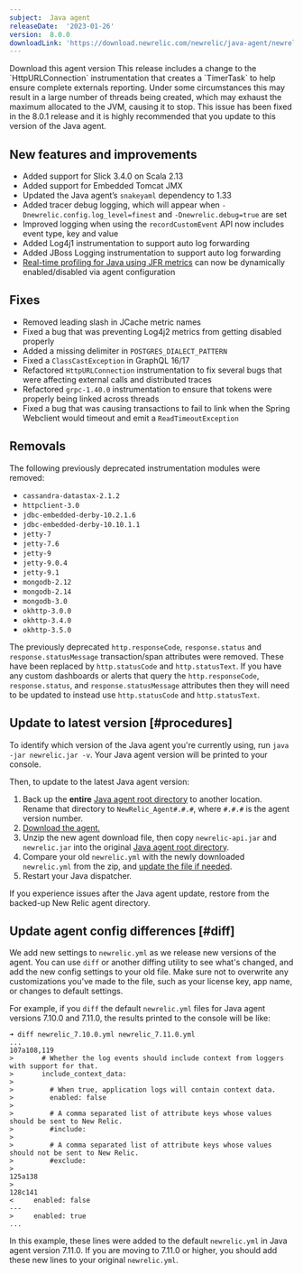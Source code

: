 ```yaml
---
subject:  Java agent
releaseDate:  '2023-01-26'
version:  8.0.0
downloadLink: 'https://download.newrelic.com/newrelic/java-agent/newrelic-agent/8.0.0/'
---
```

<ButtonGroup>
  <ButtonLink
    role="button"
    to="https://download.newrelic.com/newrelic/java-agent/newrelic-agent/8.0.0/"
    variant="primary"
  >
    Download this agent version
  </ButtonLink>
</ButtonGroup>

<Callout variant="important">
This release includes a change to the `HttpURLConnection` instrumentation that creates a `TimerTask` to help ensure complete externals reporting. Under some circumstances this may result in a large number of threads being created, which may exhaust the maximum allocated to the JVM, causing it to stop. This issue has been fixed in the 8.0.1 release and it is highly recommended that you update to this version of the Java agent.
</Callout>

## New features and improvements

- Added support for Slick 3.4.0 on Scala 2.13
- Added support for Embedded Tomcat JMX
- Updated the Java agent’s `snakeyaml` dependency to 1.33
- Added tracer debug logging, which will appear when `-Dnewrelic.config.log_level=finest` 
and `-Dnewrelic.debug=true` are set
- Improved logging when using the `recordCustomEvent` API now includes event type, key and value
- Added Log4j1 instrumentation to support auto log forwarding
- Added JBoss Logging instrumentation to support auto log forwarding
- [Real-time profiling for Java using JFR metrics](https://docs.newrelic.com/docs/apm/agents/java-agent/features/real-time-profiling-java-using-jfr-metrics/) can now be dynamically enabled/disabled via agent configuration

## Fixes

- Removed leading slash in JCache metric names
- Fixed a bug that was preventing Log4j2 metrics from getting disabled properly
- Added a missing delimiter in `POSTGRES_DIALECT_PATTERN`
- Fixed a `ClassCastException` in GraphQL 16/17
- Refactored `HttpURLConnection` instrumentation to fix several bugs that were affecting external calls and distributed traces
- Refactored `grpc-1.40.0` instrumentation to ensure that tokens were properly being linked across threads
- Fixed a bug that was causing transactions to fail to link when the Spring Webclient would timeout and emit a `ReadTimeoutException`

## Removals

The following previously deprecated instrumentation modules were removed:
- `cassandra-datastax-2.1.2`
- `httpclient-3.0`
- `jdbc-embedded-derby-10.2.1.6`
- `jdbc-embedded-derby-10.10.1.1`
- `jetty-7`
- `jetty-7.6`
- `jetty-9`
- `jetty-9.0.4`
- `jetty-9.1`
- `mongodb-2.12`
- `mongodb-2.14`
- `mongodb-3.0`
- `okhttp-3.0.0`
- `okhttp-3.4.0`
- `okhttp-3.5.0`

The previously deprecated `http.responseCode`, `response.status` and `response.statusMessage` transaction/span attributes were removed. These have been replaced by `http.statusCode` and `http.statusText`. If you have any custom dashboards or alerts that query the `http.responseCode`, `response.status`, and `response.statusMessage` attributes then they will need to be updated to instead use `http.statusCode` and `http.statusText`.

## Update to latest version [#procedures]

To identify which version of the Java agent you're currently using, run `java -jar newrelic.jar -v`. Your Java agent version will be printed to your console.

Then, to update to the latest Java agent version:

1. Back up the **entire** [Java agent root directory](/docs/agents/manage-apm-agents/troubleshooting/find-agent-root-directory#java-agent) to another location. Rename that directory to `NewRelic_Agent#.#.#`, where `#.#.#` is the agent version number.
2. [Download the agent.](/docs/release-notes/agent-release-notes/java-release-notes)
3. Unzip the new agent download file, then copy `newrelic-api.jar` and `newrelic.jar` into the original [Java agent root directory](/docs/agents/manage-apm-agents/troubleshooting/find-agent-root-directory#java-agent).
4. Compare your old `newrelic.yml` with the newly downloaded `newrelic.yml` from the zip, and [update the file if needed](#diff).
5. Restart your Java dispatcher.

If you experience issues after the Java agent update, restore from the backed-up New Relic agent directory.

## Update agent config differences [#diff]

We add new settings to `newrelic.yml` as we release new versions of the agent. You can use `diff` or another diffing utility to see what's changed, and add the new config settings to your old file. Make sure not to overwrite any customizations you've made to the file, such as your license key, app name, or changes to default settings.

For example, if you `diff` the default `newrelic.yml` files for Java agent versions 7.10.0 and 7.11.0, the results printed to the console will be like:

```
➜ diff newrelic_7.10.0.yml newrelic_7.11.0.yml
...
107a108,119
>       # Whether the log events should include context from loggers with support for that.
>       include_context_data:
>
>         # When true, application logs will contain context data.
>         enabled: false
>
>         # A comma separated list of attribute keys whose values should be sent to New Relic.
>         #include:
>
>         # A comma separated list of attribute keys whose values should not be sent to New Relic.
>         #exclude:
>
125a138
>
128c141
<     enabled: false
---
>     enabled: true
...
```

In this example, these lines were added to the default `newrelic.yml` in Java agent version 7.11.0. If you are moving to 7.11.0 or higher, you should add these new lines to your original `newrelic.yml`.
